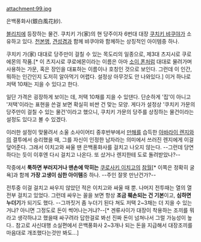 attachment:99.jpg

은백풍화사(銀白風花紗).

[[블리치]]에 등장하는 물건. 쿠치키 가(家)의 현 당주이자 6번대 대장 [[쿠치키 뱌쿠야]]가 소유하고 있다. [[천본앵]], [[견성겸]]과 함께 뱌쿠야와 함께하는 상징적인 아이템중 하나.

쿠치키 가(家) 대대로 당주만이 걸칠 수 있는 목도리의 일종으로, 제3대 츠지시로 쿠로에몬의 작품.[* 이 츠지시로 쿠로에몬이라는 이름은 아마 [[소이 폰]]처럼 대대로 물려가며 사용하는 가문, 혹은 장인을 대표하는 이름이나 호칭인 것으로 보인다. 그런데 이 인간, 뭐하는 인간인지 도저히 알아먹기 어렵다. 설정상 아무것도 안 나와있다.] 이거 하나로 저택 10채는 지을 수 있다고 한다.

일단 가격은 굉장하게 보이는 데, 저택 10채를 지을 수 있댄다. 단순하게 '집'이 아니고 '저택'이라는 표현을 쓴걸 보면 확실히 비싼 건 맞는 모양. 게다가 설정상 '쿠치키 가문의 당주만이 걸칠 수 있는 물건'이라고 했으니, 쿠치키 가문의 당주를 상징하는 물건이라는 설정도 있다고 볼 수 있겠다.

이러한 설정이 맞물려서 소울 소사이어티 중후반부에서 [[만해]]를 습득한 [[아바라이 렌지]]와의 결투에서 승리했을 때, 그를 자신이 인정한 남자라는 의미에서 쓰러진 렌지에게 이걸 덮어준다. 그래서 이치고와 싸울 땐 은백풍화사를 걸치고 나오지 않는다. --그런데 당연하다는 듯이 이후엔 다시 걸치고 나온다. 또 샀거나 렌지한테 도로 돌려받았나?--

작중에서 '''툭하면 부러지거나 맨손에 막히는''' [[쿠로사키 이치고]]의 [[참월]][* 이쪽은 정확히 굴욕]과 함께 '''가장 고생이 심한 아이템'''중 하나. --주인 잘못 만난건가?--

전투중 이걸 걸치고 싸우지 않았던 적은 이치고와 싸울 때 뿐. 나머지 전투때는 열의 열 전부 걸치고 있었다. 그런데 싸우는 꼴을 보면 항상 '''조금 훼손되는 건 기본'''이고, '''심하면 누더기'''가 되기도 했다. --그까짓거 좀 누더기 된다 쳐도 저택 2~3채는 더 지을 수 있는거냐? 아니면 그정도로 돈이 썩어나는거냐?--[* 겐류사이가 대장이 착용하는 조끼를 뭐라고 생각하냐고 했을때 싸구려라 답한걸로 봐선 진짜 돈이 넘쳐나서 그럴 가능성이 높다.. 참고로 사신대행 소실편에서 은백풍화사 2~3개나 되는 돈을 지급해서 대장조끼를 마음대로 개조했다는것만 봐도...]
